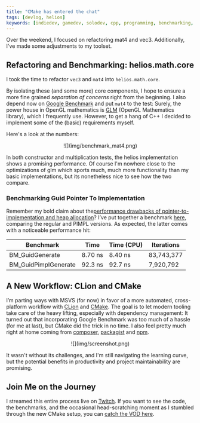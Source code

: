 ```yaml
---
title: "CMake has entered the chat"
tags: [devlog, helios]
keywords: [indiedev, gamedev, solodev, cpp, programming, benchmarking, cmake, backseatcoding, indiegames]
---
```



Over the weekend, I focused on refactoring mat4 and vec3. Additionally, I've made some adjustments to my toolset.

<!--truncate-->

## Refactoring and Benchmarking: helios.math.core
I took the time to refactor  `vec3` and `mat4` into `helios.math.core`.

By isolating these (and some more) core components, I hope to ensure a more fine grained _separation of concerns_ right from the beginning. I also depend now on [Google Benchmark](https://github.com/google/benchmark) and put `mat4` to the test:
Surely, the power house in OpenGL mathematics is [GLM](https://github.com/g-truc/glm) (OpenGL Mathematics  library), which I frequently use. However, to get a hang of C++ I decided to implement some of the (basic) requirements myself.

Here's a look at the numbers:

<center>
![](img/benchmark_mat4.png)
</center>

In both constructor and multiplication tests, the helios implementation shows a promising performance. Of course I'm nowhere close to the optimizations of glm which sports much, much more functionality than my basic implementations, but its nonetheless nice to see how the two compare.

### Benchmarking Guid Pointer To Implementation

Remember my bold claim about the[performance drawbacks of pointer-to-implementation and heap allocation](/devlog/2025/08/17/helios-engine-foundation)? I’ve put together a benchmark [here](https://github.com/garagecraft-games/helios/blob/main/benchmarks/helios/util/Guid.benchmark.cpp), comparing the regular and PIMPL versions. As expected, the latter comes with a noticeable performance hit:


| Benchmark                        | Time| Time (CPU) | Iterations |
|----------------------------------|------------------|------------|------------|
| BM_GuidGenerate                  | 8.70 ns          | 8.40 ns    | 83,743,377 |
| BM_GuidPimplGenerate             | 92.3 ns          | 92.7 ns    | 7,920,792  |


## A New Workflow: CLion and CMake
I’m parting ways with MSVS (for now) in favor of a more automated, cross-platform workflow with [CLion](https://www.jetbrains.com/clion/) and [CMake](https://cmake.org). The goal is to let modern tooling take care of the heavy lifting, especially with dependency management: It turned out that incorporating Google Benchmark was too much of a hassle (for me at last), but CMake did the trick in no time. I also feel pretty much right at home coming from [composer](https://getcomposer.org), [packagist](https://packagist.org) and [npm](https://www.npmjs.com).


<center>
![](img/screenshot.png)
</center>


It wasn't without its challenges, and I'm still navigating the learning curve, but the potential benefits in productivity and project maintainability are promising.

## Join Me on the Journey
I streamed this entire process live on [Twitch](https://www.twitch.tv/garagecraft_games). If you want to see the code, the benchmarks, and the occasional head-scratching moment as I stumbled through the new CMake setup, you can [catch the VOD here](https://youtube.com/live/FKKh15M_bzY).

<SocialLinks />

